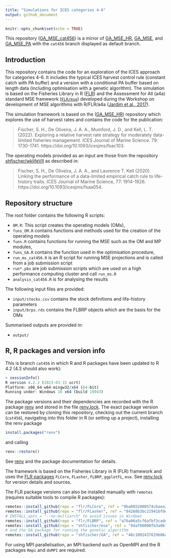 ```yaml
---
title: "Simulations for ICES categories 4-6"
output: github_document
---
```


```r
knitr::opts_chunk$set(echo = TRUE)
```

This repository ([GA_MSE_cat456](https://github.com/shfischer/GA_MSE_cat456)) is a mirror of [GA_MSE_HR](https://github.com/shfischer/GA_MSE_HR), [GA_MSE](https://github.com/shfischer/GA_MSE), and [GA_MSE_PA](https://github.com/shfischer/GA_MSE_PA) with the `cat456` branch displayed as default branch.

## Introduction

This repository contains the code for an exploration of the ICES approach for categories 4-6. It includes the typical ICES harvest control rule (constant catch with PA buffer) and a version with a conditional PA buffer based on length data (including optimisation with a genetic algorithm). The simulation is based on the Fisheries Library in R ([FLR](http://www.flr-project.org/)) and the Assessment for All (a4a) standard MSE framework ([`FLR/mse`](github.com/FLR/mse)) developed during the Workshop on development of MSE algorithms with R/FLR/a4a ([Jardim et al., 2017](https://ec.europa.eu/jrc/en/publication/assessment-all-initiativea4a-workshop-development-mse-algorithms-rflra4a)).

The simulation framework is based on the ([GA_MSE_HR](https://github.com/shfischer/GA_MSE_HR)) repository which explores the use of harvest rates and contains the code for the publication:

> Fischer, S. H., De Oliveira, J. A. A., Mumford, J. D., and Kell, L. T. (2022). Exploring a relative harvest rate strategy for moderately data-limited fisheries management. ICES Journal of Marine Science. 79: 1730-1741. https://doi.org/10.1093/icesjms/fsac103.

The operating models provided as an input are those from the repository [shfischer/wklifeVII](https://github.com/shfischer/wklifeVII) as described in:

> Fischer, S. H., De Oliveira, J. A. A., and Laurence T. Kell (2020). Linking the performance of a data-limited empirical catch rule to life-history traits. ICES Journal of Marine Science, 77: 1914-1926. https://doi.org/10.1093/icesjms/fsaa054.


## Repository structure

The root folder contains the following R scripts:

* `OM.R`: This script creates the operating models (OMs),
* `funs_OM.R` contains functions and methods used for the creation of the operating models 
* `funs.R` contains functions for running the MSE such as the OM and MP modules,
* `funs_GA.R` contains the function used in the optimisation procedure,
* `run_ms_cat456.R` is an R script for running MSE projections and is called from a job submission script
* `run*.pbs` are job submission scripts which are used on a high performance computing cluster and call `run_ms.R`
* `analysis_cat456.R` is for analysing the results

The following input files are provided:

* `input/stocks.csv` contains the stock definitions and life-history parameters
* `input/brps.rds` contains the FLBRP objects which are the basis for the OMs

Summarised outputs are provided in:

* `output/`




## R, R packages and version info

This is branch `cat456` in which R and R packages have been updated to R 4.2 (4.3 should also work):
```r
> sessionInfo()
R version 4.2.3 (2023-03-15 ucrt)
Platform: x86_64-w64-mingw32/x64 (64-bit)
Running under: Windows 10 x64 (build 19043)
```

The package versions and their dependencies are recorded with the R package [renv](https://rstudio.github.io/renv/) and stored in the file [renv.lock](https://github.com/shfischer/GA_MSE_cat456/blob/cat456/renv.lock). The exact package version can be restored by cloning this repository, checking out the current branch (`cat456`), navigating into this folder in R (or setting up a project), installing the renv package

```r
install.packages("renv")
```

and calling

```r
renv::restore()
```

See [renv](https://rstudio.github.io/renv/) and the package documentation for details.

The framework is based on the Fisheries Library in R (FLR) framework and uses the [FLR packages](https://flr-project.org/) `FLCore`, `FLasher`, `FLBRP`, `ggplotFL`, `mse`. See [renv.lock](https://github.com/shfischer/GA_MSE_cat456/blob/cat456/renv.lock) for version details and sources.

The FLR package versions can also be installed manually with `remotes` (requires suitable tools to compile R packages):
```r
remotes::install_github(repo = "flr/FLCore", ref = "9ba6652000574cbaea278ad4b0428b6fb98b4607")
remotes::install_github(repo = "flr/FLasher", ref = "84268b3bc21941bfde20dc9cbb0cfc3367f570a7", INSTALL_opts = "--no-multiarch")
# INSTALL_opts = "--no-multiarch" to avoid issues in Windows
remotes::install_github(repo = "flr/FLBRP", ref = "a76a06a5cf6afbf3cadefe3ed8ce7617a8dfd57c", INSTALL_opts = "--no-multiarch")
remotes::install_github(repo = "shfischer/mse", ref = "9daf60000fb3a0b7343ff602d0bb479d609f0fe2", INSTALL_opts = "--no-multiarch")
# and the GA package for running the genetic algorithm
remotes::install_github(repo = "shfischer/GA", ref = "48c1092437629b86a5310fa2873621621ff0b0e0")
```

For using MPI parallelisation, an MPI backend such as OpenMPI and the R packages `Rmpi` and `doMPI` are required.
